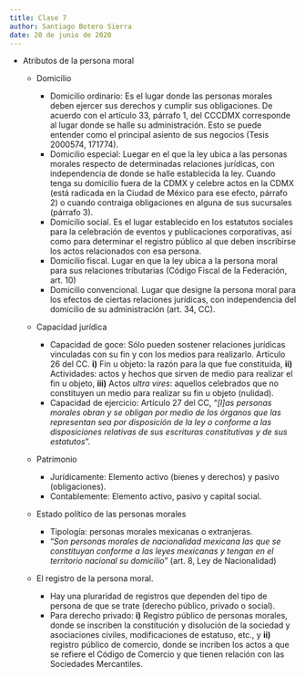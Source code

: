 ```yaml
---
title: Clase 7
author: Santiago Botero Sierra
date: 20 de junio de 2020
---
```


+ Atributos de la persona moral
	- Domicilio

		* Domicilio ordinario: Es el lugar donde las personas morales deben
			ejercer sus derechos y cumplir sus obligaciones. De acuerdo con el
			artículo 33, párrafo 1, del CCCDMX corresponde al lugar donde se
			halle su administración. Esto se puede entender como el principal
			asiento de sus negocios (Tesis 2000574, 171774).
		* Domicilio especial: Luegar en el que la ley ubica a las personas
			morales respecto de determinadas relaciones jurídicas, con
			independencia de donde se halle establecida la ley. Cuando tenga
			su domicilio fuera de la CDMX y celebre actos en la CDMX (está
			radicada en la Ciudad de México para ese efecto, párrafo 2) o cuando
			contraiga obligaciones en alguna de sus sucursales (párrafo 3).
		* Domicilio social. Es el lugar establecido en los estatutos sociales
			para la celebración de eventos y publicaciones corporativas, así
			como para determinar el registro público al que deben inscribirse
			los actos relacionados con esa persona.
		* Domicilio fiscal. Lugar en que la ley ubica a la persona moral para
			sus relaciones tributarias (Código Fiscal de la Federación, art. 10)
		* Domicilio convencional. Lugar que designe la persona moral para los
			efectos de ciertas relaciones jurídicas, con independencia del
			domicilio de su administración (art. 34, CC).

	- Capacidad jurídica

		* Capacidad de goce: Sólo pueden sostener relaciones jurídicas
			vinculadas con su fin y con los medios para realizarlo. Artículo  26
			del CC. **i)** Fin u objeto: la razón para la que fue constituida,
			**ii)** Actividades: actos y hechos que sirven de medio para
			realizar el  fin u objeto, **iii)** Actos *ultra vires*: aquellos
			celebrados que no constituyen un medio para realizar su fin u objeto
			(nulidad).
		* Capacidad de ejercicio: Artículo 27 del CC, "*[l]as personas morales
			obran y se obligan por medio de los órganos que las representan sea
			por disposición de la ley o conforme a las disposiciones relativas
			de sus escrituras constitutivas y de sus estatutos*".

	- Patrimonio

		* Jurídicamente: Elemento activo (bienes y derechos) y pasivo
			(obligaciones).
		* Contablemente: Elemento activo, pasivo y capital social.

	- Estado político de las personas morales

		* Tipología: personas morales mexicanas o extranjeras.
		* "*Son personas morales de nacionalidad mexicana las que se constituyan
			conforme a las leyes mexicanas y tengan en el territorio nacional su
			domicilio*" (art. 8, Ley de Nacionalidad)

	+ El registro de la persona moral.

		* Hay una pluraridad de registros que dependen del tipo de persona de
			que se trate (derecho público, privado o social).
		* Para derecho privado: **i)** Registro público de personas morales,
			donde se inscriben la constitución y disolución de la sociedad y
			asociaciones civiles, modificaciones de estatuso, etc., y **ii)**
			registro público de comercio, donde se incriben los actos a que se
			refiere el Código de Comercio y que tienen relación con las
			Sociedades Mercantiles.
